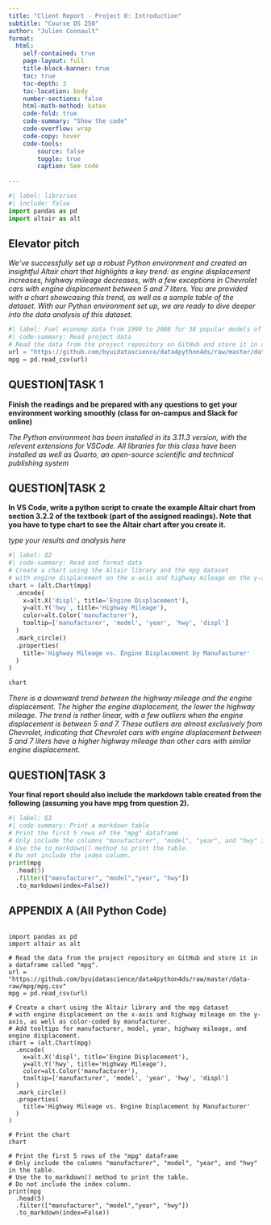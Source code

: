 ```yaml
---
title: "Client Report - Project 0: Introduction"
subtitle: "Course DS 250"
author: "Julien Connault"
format:
  html:
    self-contained: true
    page-layout: full
    title-block-banner: true
    toc: true
    toc-depth: 3
    toc-location: body
    number-sections: false
    html-math-method: katex
    code-fold: true
    code-summary: "Show the code"
    code-overflow: wrap
    code-copy: hover
    code-tools:
        source: false
        toggle: true
        caption: See code
    
---
```


```python
#| label: libraries
#| include: false
import pandas as pd
import altair as alt
```


## Elevator pitch
_We've successfully set up a robust Python environment and created an insightful Altair chart that highlights a key trend: as engine displacement increases, highway mileage decreases, with a few exceptions in Chevrolet cars with engine displacement between 5 and 7 liters.
You are provided with a chart showcasing this trend, as well as a sample table of the dataset.
With our Python environment set up, we are ready to dive deeper into the data analysis of this dataset._

```python
#| label: Fuel economy data from 1999 to 2008 for 38 popular models of cars
#| code-summary: Read project data
# Read the data from the project repository on GitHub and store it in a dataframe called "mpg".
url = "https://github.com/byuidatascience/data4python4ds/raw/master/data-raw/mpg/mpg.csv"
mpg = pd.read_csv(url)
```

## QUESTION|TASK 1
__Finish the readings and be prepared with any questions to get your environment working smoothly (class for on-campus and Slack for online)__

_The Python environment has been installed in its 3.11.3 version, with the relevent extensions for VSCode. All libraries for this class have been installed as well as Quarto, an open-source scientific and technical publishing system_


## QUESTION|TASK 2
__In VS Code, write a python script to create the example Altair chart from section 3.2.2 of the textbook (part of the assigned readings). Note that you have to type chart to see the Altair chart after you create it.__

_type your results and analysis here_

```python
#| label: Q2
#| code-summary: Read and format data
# Create a chart using the Altair library and the mpg dataset 
# with engine displacement on the x-axis and highway mileage on the y-axis, as well as color-coded by manufacturer.
chart = (alt.Chart(mpg)
  .encode(
    x=alt.X('displ', title='Engine Displacement'),
    y=alt.Y('hwy', title='Highway Mileage'),
    color=alt.Color('manufacturer'),
    tooltip=['manufacturer', 'model', 'year', 'hwy', 'displ']
  )
  .mark_circle()
  .properties(
    title='Highway Mileage vs. Engine Displacement by Manufacturer'
  )
)

chart
```

_There is a downward trend between the highway mileage and the engine displacement. The higher the engine displacement, the lower the highway mileage. The trend is rather linear, with a few outliers when the engine displacement is between 5 and 7. These outliers are almost exclusively from Chevrolet, indicating that Chevrolet cars with engine displacement between 5 and 7 liters have a higher highway mileage than other cars with similar engine displacement._

## QUESTION|TASK 3
__Your final report should also include the markdown table created from the following (assuming you have mpg from question 2).__

```python
#| label: Q3
#| code-summary: Print a markdown table
# Print the first 5 rows of the "mpg" dataframe
# Only include the columns "manufacturer", "model", "year", and "hwy" in the table.
# Use the to_markdown() method to print the table. 
# Do not include the index column.
print(mpg
  .head(5)
  .filter(["manufacturer", "model","year", "hwy"])
  .to_markdown(index=False))
```


## APPENDIX A (All Python Code)

```python
```
```
import pandas as pd
import altair as alt

# Read the data from the project repository on GitHub and store it in a dataframe called "mpg".
url = "https://github.com/byuidatascience/data4python4ds/raw/master/data-raw/mpg/mpg.csv"
mpg = pd.read_csv(url)

# Create a chart using the Altair library and the mpg dataset 
# with engine displacement on the x-axis and highway mileage on the y-axis, as well as color-coded by manufacturer.
# Add tooltips for manufacturer, model, year, highway mileage, and engine displacement.
chart = (alt.Chart(mpg)
  .encode(
    x=alt.X('displ', title='Engine Displacement'),
    y=alt.Y('hwy', title='Highway Mileage'),
    color=alt.Color('manufacturer'),
    tooltip=['manufacturer', 'model', 'year', 'hwy', 'displ']
  )
  .mark_circle()
  .properties(
    title='Highway Mileage vs. Engine Displacement by Manufacturer'
  )
)

# Print the chart
chart

# Print the first 5 rows of the "mpg" dataframe
# Only include the columns "manufacturer", "model", "year", and "hwy" in the table.
# Use the to_markdown() method to print the table. 
# Do not include the index column.
print(mpg
  .head(5)
  .filter(["manufacturer", "model","year", "hwy"])
  .to_markdown(index=False))


```
```
```
